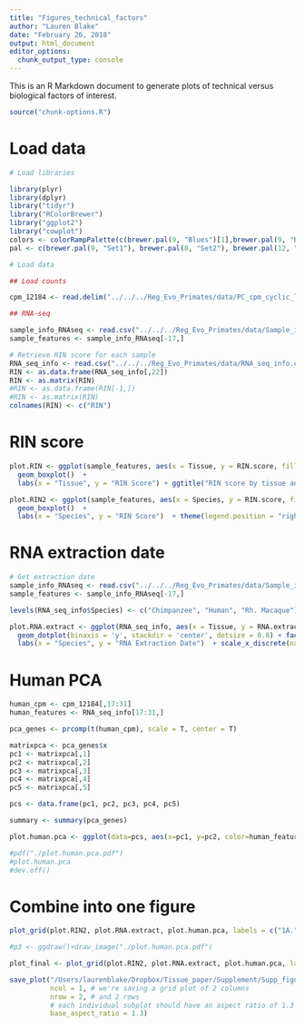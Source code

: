 ```yaml
---
title: "Figures_technical_factors"
author: "Lauren Blake"
date: "February 26, 2018"
output: html_document
editor_options: 
  chunk_output_type: console
---
```


This is an R Markdown document to generate plots of technical versus biological factors of interest. 

```r
source("chunk-options.R")
```

# Load data

```r
# Load libraries

library(plyr)
library(dplyr)
library("tidyr")
library("RColorBrewer")
library("ggplot2")
library("cowplot")
colors <- colorRampPalette(c(brewer.pal(9, "Blues")[1],brewer.pal(9, "Blues")[9]))(100)
pal <- c(brewer.pal(9, "Set1"), brewer.pal(8, "Set2"), brewer.pal(12, "Set3"))

# Load data

## Load counts

cpm_12184 <- read.delim("../../../Reg_Evo_Primates/data/PC_cpm_cyclic_loess_random_var_gene_exp")

## RNA-seq

sample_info_RNAseq <- read.csv("../../../Reg_Evo_Primates/data/Sample_info_RNAseq.csv")
sample_features <- sample_info_RNAseq[-17,]

# Retrieve RIN score for each sample
RNA_seq_info <- read.csv("../../../Reg_Evo_Primates/data/RNA_seq_info.csv")
RIN <- as.data.frame(RNA_seq_info[,22])
RIN <- as.matrix(RIN)
#RIN <- as.data.frame(RIN[-1,])
#RIN <- as.matrix(RIN)
colnames(RIN) <- c("RIN")

```

# RIN score

```r
plot.RIN <- ggplot(sample_features, aes(x = Tissue, y = RIN.score, fill = Species)) +
  geom_boxplot()  +
  labs(x = "Tissue", y = "RIN Score") + ggtitle("RIN score by tissue and species") + theme(legend.position = "top") + scale_fill_discrete(name = c("Species"), breaks = c("Chimp", "Human", "Rhesus"), labels = c("Chimpanzee", "Human", "Rhesus Macaque")) + scale_x_discrete(name = c("Tissue"), labels = c("Heart", "Kidney", "Liver", "Lung"))

plot.RIN2 <- ggplot(sample_features, aes(x = Species, y = RIN.score, fill = Tissue)) +
  geom_boxplot()  +
  labs(x = "Species", y = "RIN Score")  + theme(legend.position = "right") + scale_fill_discrete(name = c("Tissue"), labels = c("Heart", "Kidney", "Liver", "Lung")) + scale_x_discrete(name = c("Species"), breaks = c("chimpanzee", "human", "rhesus macaque"), labels = c("Chimpanzee", "Human", "Rhesus Macaque")) 


```

# RNA extraction date

```r
# Get extraction date
sample_info_RNAseq <- read.csv("../../../Reg_Evo_Primates/data/Sample_info_RNAseq.csv")
sample_features <- sample_info_RNAseq[-17,]

levels(RNA_seq_info$Species) <- c("Chimpanzee", "Human", "Rh. Macaque")

plot.RNA.extract <- ggplot(RNA_seq_info, aes(x = Tissue, y = RNA.extraction.date, fill = Tissue)) +
  geom_dotplot(binaxis = 'y', stackdir = 'center', dotsize = 0.8) + facet_grid(.~Species) +
  labs(x = "Species", y = "RNA Extraction Date")  + scale_x_discrete(name = c("Tissue"), labels = c("H", "K", "Li", "Lu")) + guides(fill=FALSE)


```

# Human PCA

```r
human_cpm <- cpm_12184[,17:31]
human_features <- RNA_seq_info[17:31,]

pca_genes <- prcomp(t(human_cpm), scale = T, center = T)

matrixpca <- pca_genes$x
pc1 <- matrixpca[,1]
pc2 <- matrixpca[,2]
pc3 <- matrixpca[,3]
pc4 <- matrixpca[,4]
pc5 <- matrixpca[,5]

pcs <- data.frame(pc1, pc2, pc3, pc4, pc5)

summary <- summary(pca_genes)

plot.human.pca <- ggplot(data=pcs, aes(x=pc1, y=pc2, color=human_features$Tissue, shape = as.factor(human_features$RNA.extraction.date))) + geom_point(size = 3) + xlab("PC1 (26.3% of variance)") + ylab("PC2 (18.0% \n of variance)") + scale_size(guide = 'none') + theme(legend.position = "right") + scale_color_discrete(name = c("Tissue"), breaks = c("heart", "kidney", "liver", "lung"), labels = c("Heart", "Kidney", "Liver", "Lung")) + scale_shape_discrete(name = c("RNA Extraction Date"))

#pdf("./plot.human.pca.pdf")
#plot.human.pca
#dev.off()
```

# Combine into one figure

```r
plot_grid(plot.RIN2, plot.RNA.extract, plot.human.pca, labels = c("1A.", "1B.", "1C."), ncol = 1)

#p3 <- ggdraw()+draw_image("./plot.human.pca.pdf")

plot_final <- plot_grid(plot.RIN2, plot.RNA.extract, plot.human.pca, labels = c("1A.", "1B.", "1C."), ncol = 1)

save_plot("/Users/laurenblake/Dropbox/Tissue_paper/Supplement/Supp_figures/Supplementary_Figure_1AC_Tech_Factors.pdf", plot_final,
          ncol = 1, # we're saving a grid plot of 2 columns
          nrow = 2, # and 2 rows
          # each individual subplot should have an aspect ratio of 1.3
          base_aspect_ratio = 1.3)

```


